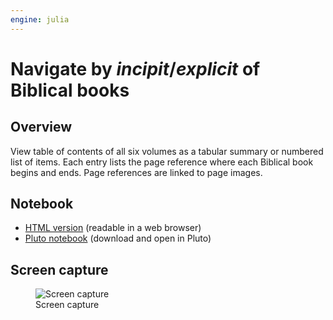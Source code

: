 ```yaml
---
engine: julia
---
```


# Navigate by *incipit*/*explicit* of Biblical books



## Overview

View table of contents of all six volumes as a tabular summary or numbered list of items. Each entry lists the page reference where each Biblical book begins and ends. Page references are linked to page images.


## Notebook

- [HTML version](./toc-codex.html) (readable in a web browser)
- [Pluto notebook](https://raw.githubusercontent.com/neelsmith/complutensian-texts/refs/heads/main/pluto/physical-artifact/toc-codex.jl) (download and open in Pluto)


## Screen capture

![Screen capture](./incipt-browser.png)
